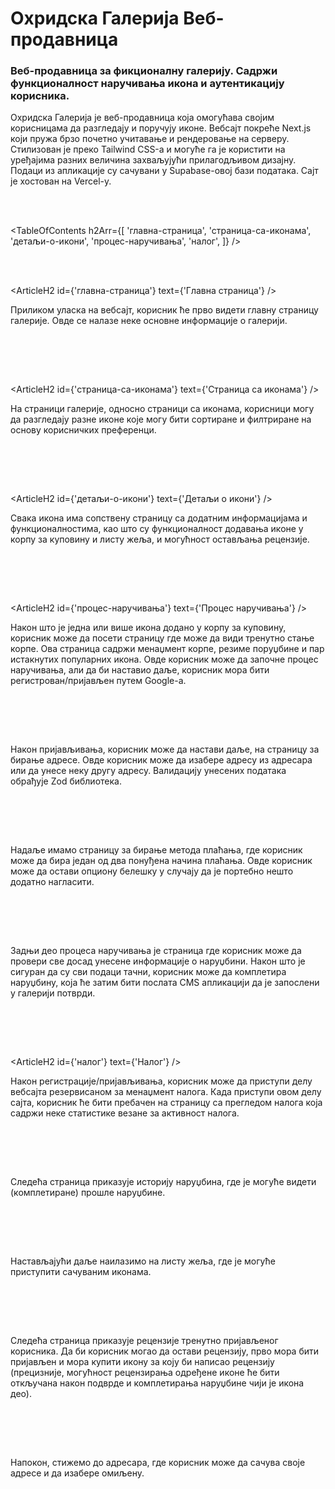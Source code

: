 


# Охридска Галерија Веб-продавница

### Веб-продавница за фикционалну галерију. Садржи функционалност наручивања икона и аутентикацију корисника.

<HeroImage image={OchridGalleryStoreImg} title="Ochrid Gallery E-commerce" />

Охридска Галерија је веб-продавница која омогућава својим корисницама да разгледају и поручују иконе. Вебсајт покреће Next.js који пружа брзо почетно учитавање и рендеровање на серверу. Стилизован је преко Tailwind CSS-а и могуће га је користити на уређајима разних величина захваљујући прилагодљивом дизајну. Подаци из апликације су сачувани у Supabase-овој бази података. Сајт је хостован на Vercel-у.

<br />
<br />

<TableOfContents
   h2Arr={[
      'главна-страница',
      'страница-са-иконама',
      'детаљи-о-икони',
      'процес-наручивања',
      'налог',
   ]}
/>

<br />
<br />

<ArticleH2 id={'главна-страница'} text={'Главна страница'} />

Приликом уласка на вебсајт, корисник ће прво видети главну страницу галерије. Овде се налазе неке основне информације о галерији.

<br />

<ArticleImage
   image={StoreImg0}
   imageMobile={StoreMobileImg0}
   alt="Landing page"
   isResponsive={true}
/>

<br />
<br />

<ArticleH2 id={'страница-са-иконама'} text={'Страница са иконама'} />

На страници галерије, односно страници са иконама, корисници могу да разгледају разне иконе које могу бити сортиране и филтриране на основу корисничких преференци.

<br />

<ArticleImage
   image={StoreImg1}
   imageMobile={StoreMobileImg1}
   alt="Icons page"
   isResponsive={true}
/>

<br />
<br />

<ArticleH2 id={'детаљи-о-икони'} text={'Детаљи о икони'} />

Свака икона има сопствену страницу са додатним информацијама и функционалностима, као што су функционалност додавања иконе у корпу за куповину и листу жеља, и могућност остављања рецензије.

<br />

<ArticleImage
   image={StoreImg2}
   imageMobile={StoreMobileImg2}
   alt="Icon details"
   isResponsive={true}
/>

<br />
<br />

<ArticleH2 id={'процес-наручивања'} text={'Процес наручивања'} />

Након што је једна или више икона додано у корпу за куповину, корисник може да посети страницу где може да види тренутно стање корпе. Ова страница садржи менаџмент корпе, резиме поруџбине и пар истакнутих популарних икона. Овде корисник може да започне процес наручивања, али да би наставио даље, корисник мора бити регистрован/пријављен путем Google-а.

<br />

<ArticleImage
   image={StoreImg3}
   imageMobile={StoreMobileImg3}
   alt="Shopping cart"
   isResponsive={true}
/>

<br />
<br />

Након пријављивања, корисник може да настави даље, на страницу за бирање адресе. Овде корисник може да изабере адресу из адресара или да унесе неку другу адресу. Валидацију унесених података обрађује Zod библиотека.

<br />

<ArticleImage
   image={StoreImg4}
   imageMobile={StoreMobileImg4}
   alt="Billing information"
   isResponsive={true}
/>

<br />
<br />

Надаље имамо страницу за бирање метода плаћања, где корисник може да бира један од два понуђена начина плаћања. Овде корисник може да остави опциону белешку у случају да је портебно нешто додатно нагласити.

<br />

<ArticleImage
   image={StoreImg5}
   imageMobile={StoreMobileImg5}
   alt="Payment method"
   isResponsive={true}
/>

<br />
<br />

Задњи део процеса наручивања је страница где корисник може да провери све досад унесене информације о наруџбини. Након што је сигуран да су сви подаци тачни, корисник може да комплетира наруџбину, која ће затим бити послата CMS апликацији да је запослени у галерији потврди.

<br />

<ArticleImage
   image={StoreImg6}
   imageMobile={StoreMobileImg6}
   alt="Review order"
   isResponsive={true}
/>

<br />
<br />

<ArticleH2 id={'налог'} text={'Налог'} />

Након регистрације/пријављивања, корисник може да приступи делу вебсајта резервисаном за менаџмент налога. Када приступи овом делу сајта, корисник ће бити пребачен на страницу са прегледом налога која садржи неке статистике везане за активност налога.

<br />

<ArticleImage
   image={StoreImg7}
   imageMobile={StoreMobileImg7}
   alt="Account page"
   isResponsive={true}
/>

<br />
<br />

Следећа страница приказује историју наруџбина, где је могуће видети (комплетиране) прошле наруџбине.

<br />

<ArticleImage
   image={StoreImg8}
   imageMobile={StoreMobileImg8}
   alt="Order history"
   isResponsive={true}
/>

<br />
<br />

Настављајући даље наилазимо на листу жеља, где је могуће приступити сачуваним иконама.

<br />

<ArticleImage
   image={StoreImg9}
   imageMobile={StoreMobileImg9}
   alt="Wishlist"
   isResponsive={true}
/>

<br />
<br />

Следећа страница приказује рецензије тренутно пријављеног корисника. Да би корисник могао да остави рецензију, прво мора бити пријављен и мора купити икону за коју би написао рецензију (прецизније, могућност рецензирања одређене иконе ће бити откључана након подврде и комплетирања наруџбине чији је икона део).

<br />

<ArticleImage
   image={StoreImg10}
   imageMobile={StoreMobileImg10}
   alt="Reviews"
   isResponsive={true}
/>

<br />
<br />

Напокон, стижемо до адресара, где корисник може да сачува своје адресе и да изабере омиљену.

<br />

<ArticleImage
   image={StoreImg11}
   imageMobile={StoreMobileImg11}
   alt="Address book"
   isResponsive={true}
/>

<br />
